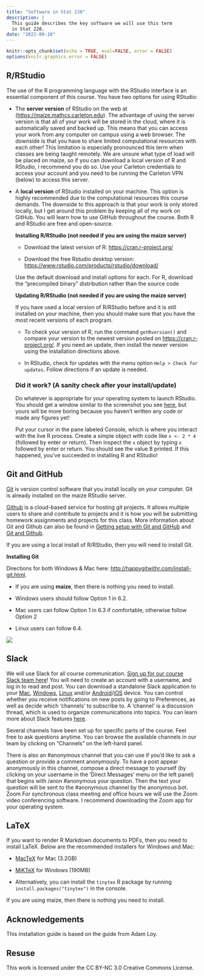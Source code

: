 ```yaml
---
title: "Software in Stat 220"
description: |
  This guide describes the key software we will use this term
  in Stat 220.
date: "2022-09-10"
---
```


```r
knitr::opts_chunk$set(echo = TRUE, eval=FALSE, error = FALSE)
options(knitr.graphics.error = FALSE)
```

## R/RStudio

The use of the R programming language with the RStudio interface is an
essential component of this course. You have two options for using
RStudio:

-   The **server version** of RStudio on the web at
    (<https://maize.mathcs.carleton.edu>). The advantage of using the
    server version is that all of your work will be stored in the cloud,
    where it is automatically saved and backed up. This means that you
    can access your work from any computer on campus using a web
    browser. The downside is that you have to share limited
    computational resources with each other! This limitation is
    especially pronounced this term when classes are being taught
    remotely. We are unsure what type of load will be placed on maize,
    so if you can download a local version of R and RStudio, I recommend
    you do so. Use your Carleton credentials to access your account and
    you need to be running the Carleton VPN (below) to access this
    server.

-   A **local version** of RStudio installed on your machine. This
    option is highly recommended due to the computational resources this
    course demands. The downside to this approach is that your work is
    only stored locally, but I get around this problem by keeping all of
    my work on GitHub. You will learn how to use GitHub throughout the
    course. Both R and RStudio are free and open-source.

    **Installing R/RStudio (not needed if you are using the maize
    server)**

    -   Download the latest version of R: <https://cran.r-project.org/>

    -   Download the free Rstudio desktop version:
        <https://www.rstudio.com/products/rstudio/download/>

    Use the default download and install options for each. For R,
    download the "precompiled binary" distribution rather than the
    source code

    **Updating R/RStudio (not needed if you are using the maize
    server)**

    If you have used a local version of R/RStudio before and it is still
    installed on your machine, then you should make sure that you have
    the most recent versions of each program.

    -   To check your version of R, run the command `getRversion()` and
        compare your version to the newest version posted on
        <https://cran.r-project.org/>. If you need an update, then
        install the newer version using the installation directions
        above.

    -   In RStudio, check for updates with the menu option
        `Help > Check for updates`. Follow directions if an update is
        needed.

    ### Did it work? (A sanity check after your install/update)

    Do whatever is appropriate for your operating system to launch
    RStudio. You should get a window similar to the screenshot you see
    [here](https://www.rstudio.com/wp-content/uploads/2014/04/rstudio-workbench.png),
    but yours will be more boring because you haven't written any code
    or made any figures yet!

    Put your cursor in the pane labeled Console, which is where you
    interact with the live R process. Create a simple object with code
    like `x <- 2 * 4` (followed by enter or return). Then inspect the
    `x` object by typing `x` followed by enter or return. You should see
    the value 8 printed. If this happened, you've succeeded in
    installing R and RStudio!


## Git and GitHub

[Git](https://happygitwithr.com/big-picture.html#why-git) is version
control software that you install locally on your computer. Git is
already installed on the maize RStudio server.

[Github](https://happygitwithr.com/big-picture.html#why-github) is a
cloud-based service for hosting git projects. It allows multiple users
to share and contribute to projects and it is how you will be submitting
homework assignments and projects for this class. More information about Git and
Github can also be found in [Getting setup with Git and
GitHub](https://rfortherestofus.com/2021/02/how-to-use-git-github-with-r/) and [Git and Github](https://sahirbhatnagar.com/rpkg/#gitgithub).

If you are using a local install of R/RStudio, then you will need to
install Git.

**Installing Git**

Directions for both Windows & Mac here:
<http://happygitwithr.com/install-git.html>.

-   If you are using **maize**, then there is nothing you need to
    install.

-   Windows users should follow Option 1 in 6.2.

-   Mac users can follow Option 1 in 6.3 if comfortable, otherwise
    follow Option 2

-   Linux users can follow 6.4.

![](/img/maize_gittab.png)

## Slack

We will use Slack for all course communication. [Sign up for our course
Slack team
here](https://join.slack.com/t/stat220datasc-wmz5924/shared_invite/zt-110xuf0zq-0Ap9EaQAp46YiilE4Jvc~A)!
You will need to create an account with a username, and log in to read
and post. You can download a
standalone Slack application to your
[Mac](https://slack.com/downloads/osx),
[Windows](https://slack.com/downloads/windows),
[Linux](https://slack.com/downloads/linux) and/or
[Android](https://slack.com/downloads/android)/[iOS](https://slack.com/downloads/ios)
device. You can control whether you receive notifications on new posts
by going to Preferences, as well as decide which 'channels' to subscribe
to. A 'channel' is a discussion thread, which is used to organize
communications into topics. You can learn more about Slack features
[here](https://slack.com/help/articles/218080037-Getting-started-for-new-Slack-users).

Several channels have been set up for specific parts of the course. Feel
free to ask questions anytime. You can browse the available channels in
our team by clicking on "Channels" on the left-hand panel.

There is also an \#anonymous channel that you can use if you'd like to
ask a question or provide a comment anonymously. To have a post appear
anonymously in this channel, compose a direct message to yourself (by
clicking on your username in the 'Direct Messages' menu on the left
panel) that begins with /anon \#anonymous your question. Then the text
your question will be sent to the \#anonymous channel by the anonymous
bot. Zoom For synchronous class meeting and office hours we will use the
Zoom video conferencing software. I recommend downloading the Zoom app
for your operating system.


## LaTeX

If you want to render R Markdown documents to PDFs, then you need to
install LaTeX. Below are the recommended installers for Windows and Mac:

-   [MacTeX](https://www.tug.org/mactex/) for Mac (3.2GB)

-   [MiKTeX](https://miktex.org/download) for Windows (190MB)

-   Alternatively, you can install the `tinytex` R package by running
    `install.packages("tinytex")` in the console.

If you are using maize, then there is nothing you need to install.

## Acknowledgements {.appendix}

This installation guide is based on the guide from Adam Loy.

## Resuse {.appendix}

This work is licensed under the CC BY-NC 3.0 Creative Commons License.

